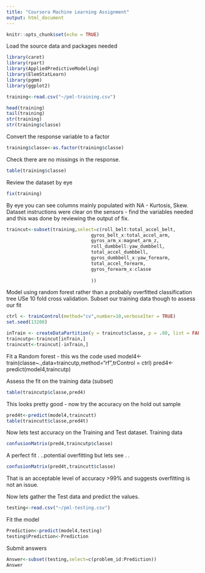 ---
title: "Coursera Machine Learning Assignment"
output: html_document
---

```{r setup, include=FALSE}
knitr::opts_chunk$set(echo = TRUE)
```

Load the source data and packages needed 
```{r}
library(caret)
library(rpart)
library(AppliedPredictiveModeling)
library(ElemStatLearn)
library(pgmm)
library(ggplot2)

training<-read.csv("~/pml-training.csv")

head(training)
tail(training)
str(training)
str(training$classe)

```
Convert the response variable to a factor 

```{r}
training$classe<-as.factor(training$classe)
```
Check there are no missings in the response. 
```{r}
table(training$classe)
```
Review the dataset by eye 
```{r}

fix(training)
```

By eye you can see columns mainly populated with NA - Kurtosis, Skew. 
Dataset instructions were clear on the sensors - find the variables needed and this was done by reviewing the 
output of fix. 

```{r}
traincut<-subset(training,select=c(roll_belt:total_accel_belt,
                               gyros_belt_x:total_accel_arm,
                               gyros_arm_x:magnet_arm_z,
                               roll_dumbbell:yaw_dumbbell,
                               total_accel_dumbbell,
                               gyros_dumbbell_x:yaw_forearm,
                               total_accel_forearm,
                               gyros_forearm_x:classe
                               
                               ))

```
Model using random forest rather than a probably overfitted classification tree
USe 10 fold cross validation. Subset our training data though to assess our fit

```{r}
ctrl <- trainControl(method="cv",number=10,verboseIter = TRUE)
set.seed(13208)

inTrain <- createDataPartition(y = traincut$classe, p = .80, list = FALSE)
traincutp<-traincut[inTrain,]
traincutt<-traincut[-inTrain,]

```
Fit a Random forest - this ws the code used
model4<-train(classe~.,data=traincutp,method="rf",trControl = ctrl)
pred4<-predict(model4,traincutp)


Assess the fit on the training data (subset)
```{r}
table(traincutp$classe,pred4)
```
This looks pretty good - now try the accuracy on the  hold out sample
```{r}
pred4t<-predict(model4,traincutt)
table(traincutt$classe,pred4t)

```

Now lets test accuracy on the Training and Test dataset. 
Training data
```{r}
confusionMatrix(pred4,traincutp$classe)
```
A perfect fit . ..potential overfitting but lets see . . 

```{r}
confusionMatrix(pred4t,traincutt$classe)
```
That is an acceptable level of accuracy >99% and suggests overfitting is not an issue. 

Now lets gather the Test data and predict the values. 


```{r}
testing<-read.csv("~/pml-testing.csv")
```
Fit the model

```{r}
Prediction<-predict(model4,testing)
testing$Prediction<-Prediction
```
Submit answers
```{r}
Answer<-subset(testing,select=c(problem_id:Prediction))
Answer
```




